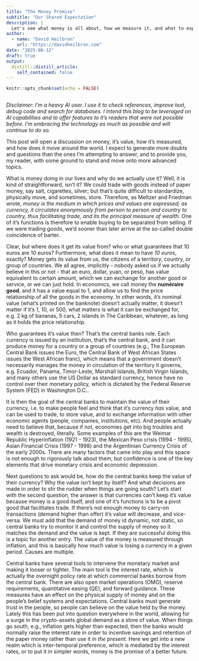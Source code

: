 ```yaml
---
title: "The Money Promise"
subtitle: "Our Shared Expectation"
description: |
  Let's see what money is all about, how we measure it, and what to expect from it.
author:
  - name: "David Heilbron"
    url: "https://davidheilbron.com"
date: "2025-08-12"
draft: true
output:
  distill::distill_article:
    self_contained: false
---
```


```r
knitr::opts_chunk$set(echo = FALSE)



```

*Disclaimer: I'm a heavy AI user. I use it to check references, improve text, debug code and search for databases. I intend this blog to be leveraged on AI capabilities and to offer features to it's readers that were not possible before. I'm embracing the technology as much as possible and will continue to do so.*

This post will open a discussion on money, it's value, how it's measured, and how does it move around the world. I expect to generate more doubts and questions than the ones I'm attempting to answer, and to provide you, my reader, with some ground to stand and move onto more advanced topics.

What is money doing in our lives and why do we actually use it? Well, it is kind of straightforward, isn't it? We could trade with goods instead of paper money, say salt, cigarettes, silver; but that's quite difficult to standardize, physically move, and sometimes, store. Therefore, as Meltzer and Friedman wrote, *money is the medium in which prices and values are expressed; as currency, it circulates anonymously from person to person and country to country, thus facilitating trade, and its the principal measure of wealth.* One of it's functions is therefore to enable buying to be separated from selling. If we were trading goods, we'd sooner than later arrive at the so-called double coincidence of barter.

Clear, but where does it get its value from? who or what  guarantees that 10 euros are 10 euros? Furthermore, what does it mean to have *10 euros*, exactly?
Money gets its value from us, the citizens of a territory, country, or group of countries. We all agree, implicitly - nobody asked us if we actually believe in this or not - that an euro, dollar, yuan, or peso, has value equivalent to certain amount, which we can exchange for another good or service, or we can just hold. In economics, we call money the **numéraire good**, and it has a value equal to 1, and allow us to find the price relationship of all the goods in the economy. In other words, it's nominal value (what's printed on the banknote) doesn't actually matter, it doesn't matter if it's 1, 10, or 500, what matters is what it can be exchanged for, e.g. 2 kg of bananas, 5 cars, 2 islands in The Caribbean, whatever, as long as it holds the price relationship.

Who guarantees it's value then? That's the central banks role. Each currency is issued by an institution, that's the central bank, and it can produce money for a country or a group of countries (e.g., The European Central Bank issues the Euro, the Central Bank of West African States issues the West African franc), which means that a government doesn't necessarily manages the money in circulation of the territory it governs, e.g. Ecuador, Panama, Timor-Leste, Marshall Islands, British Virgin Islands, and many others use the US Dollar as standard currency, hence have no control over their monetary policy, which is dictated by the Federal Reserve System (FED) in Washington D.C..

It is then the goal of the central banks to maintain the value of their currency, i.e. to make people feel and think that it's currency *has* value, and can be used to trade, to store value, and to exchange information with other economic agents (people, companies, institutions, etc). And people actually need to believe that, because if not, economies get into big troubles and wealth is destroyed, literally. Some examples of this are the Weimar Republic Hyperinflation (1921 - 1923), the Mexican Peso crisis (1994 - 1995), Asian Financial Crisis (1997 - 1998) and the Argentinian Currency Crisis of the early 2000s. There are many factors that came into play and this space is not enough to rigorously talk about them, but confidence is one of the key elements that drive monetary crisis and economic depression.

Next questions to ask would be, how do the central banks keep the value of their currency? Why the value isn't kept by itself? And what decisions are made in order to stir the rudder when things are going south? Let's start with the second question, the answer is that currencies can't keep it's value because money is a good itself, and one of it's functions is to be a pivot good that facilitates trade. If there's not enough money to carry-on transactions (demand higher than offer) it's value will decrease, and vice-versa. We must add that the demand of money id dynamic, not static, so central banks try to monitor it and control the supply of money so it matches the demand and the value is kept. If they are successful doing this is a topic for another entry. The value of the money is measured through inflation, and this is basically how much value is losing a currency in a given period. Causes are multiple.

Central banks have several tools to intervene the monetary market and making it looser or tighter. The main tool is the interest rate, which is actually the overnight policy rate at which commercial banks borrow from the central bank. There are also open market operations (OMO), reserve requirements, quantitative easing (QE), and forward guidance. These measures have an effect on the physical supply of money and on the people's belief systems and expectations. Central banks must generate trust in the people, so people can believe on the value held by the money. Lately this has been put into question everywhere in the world, allowing for a surge in the crypto-assets global demand as a store of value. When things go south, e.g., inflation gets higher than expected, then the banks would normally raise the interest rate in order to incentive savings and retention of the paper money rather than use it *in the present*. Here we get into a new realm which is inter-temporal preference, which is mediated by the interest rates, or to put it in simpler words, money is the promise of a better future.


